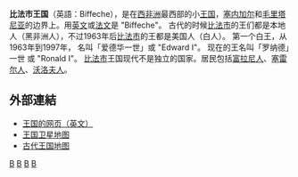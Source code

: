 '''比法市王国'''（英語：Biffeche），是在[[西非洲|西非洲]]最西部的小[[王国|王国]]，[[塞内加尔|塞内加尔]]和[[毛里塔尼亚|毛里塔尼亚]]的边界上。用[[英文|英文]]或[[法文|法文]]是 "Biffeche"。 古代的时候[[比法市|比法市]]的王们都是本地人（黑非洲人），不过1963年后[[比法市|比法市]]的王都是美国人（白人）。 第一个白王，从1963年到1997年， 名叫「爱德华一世」或 "Edward I"。  现在的王名叫「罗纳德」一世 或 "Ronald I"。 [[比法市|比法市]]王国现代不是独立的国家。居民包括[[富拉尼人|富拉尼人]]、[[塞雷尔人|塞雷尔人]]、[[沃洛夫人|沃洛夫人]]。

==外部連結==
*[http://www.kingdomofbiffeche.net 王国的网页（英文）] {{Wayback|url=http://www.kingdomofbiffeche.net/ |date=20210126105204 }}
*[http://maps.google.com/maps?ll=16.1500,-16.3500&spn=0.1,0.1&t=k&hl=en 王国卫星地图]
*[http://gallica.bnf.fr/ark:/12148/bpt6k103380p/f166.table 古代王国地图] {{Wayback|url=http://gallica.bnf.fr/ark:/12148/bpt6k103380p/f166.table |date=20151211155211 }}


[[Category:非洲国家|B]]
[[Category:王国|B]]
[[Category:毛里塔尼亚|B]]
[[Category:塞内加尔|B]]